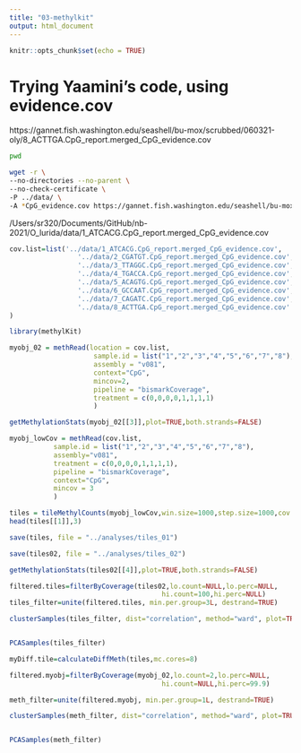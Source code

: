 ```yaml
---
title: "03-methylkit"
output: html_document
---
```


```r
knitr::opts_chunk$set(echo = TRUE)
```


# Trying Yaamini's code, using evidence.cov


https://gannet.fish.washington.edu/seashell/bu-mox/scrubbed/060321-oly/8_ACTTGA.CpG_report.merged_CpG_evidence.cov


```bash
pwd
```


```bash
wget -r \
--no-directories --no-parent \
--no-check-certificate \
-P ../data/ \
-A *CpG_evidence.cov https://gannet.fish.washington.edu/seashell/bu-mox/scrubbed/060321-oly/
```
/Users/sr320/Documents/GitHub/nb-2021/O_lurida/data/1_ATCACG.CpG_report.merged_CpG_evidence.cov
```r
cov.list=list('../data/1_ATCACG.CpG_report.merged_CpG_evidence.cov',
                 '../data/2_CGATGT.CpG_report.merged_CpG_evidence.cov',
                 '../data/3_TTAGGC.CpG_report.merged_CpG_evidence.cov',
                 '../data/4_TGACCA.CpG_report.merged_CpG_evidence.cov',
                 '../data/5_ACAGTG.CpG_report.merged_CpG_evidence.cov',
                 '../data/6_GCCAAT.CpG_report.merged_CpG_evidence.cov',
                 '../data/7_CAGATC.CpG_report.merged_CpG_evidence.cov',
                 '../data/8_ACTTGA.CpG_report.merged_CpG_evidence.cov'
)
```



```r
library(methylKit)
```


```r
myobj_02 = methRead(location = cov.list, 
                     sample.id = list("1","2","3","4","5","6","7","8"), 
                     assembly = "v081", 
                     context="CpG", 
                     mincov=2, 
                     pipeline = "bismarkCoverage",
                     treatment = c(0,0,0,0,1,1,1,1)
                     )
```


```r
getMethylationStats(myobj_02[[3]],plot=TRUE,both.strands=FALSE)

```


```r
myobj_lowCov = methRead(cov.list,
           sample.id = list("1","2","3","4","5","6","7","8"),
           assembly="v081",
           treatment = c(0,0,0,0,1,1,1,1),
           pipeline = "bismarkCoverage",
           context="CpG",
           mincov = 3
           )

```
```r
tiles = tileMethylCounts(myobj_lowCov,win.size=1000,step.size=1000,cov.bases = 10)
head(tiles[[1]],3)
```


```r
save(tiles, file = "../analyses/tiles_01")
```

```r
save(tiles02, file = "../analyses/tiles_02")
```




```r
getMethylationStats(tiles02[[4]],plot=TRUE,both.strands=FALSE)

```

```r
filtered.tiles=filterByCoverage(tiles02,lo.count=NULL,lo.perc=NULL,
                                      hi.count=100,hi.perc=NULL)
tiles_filter=unite(filtered.tiles, min.per.group=3L, destrand=TRUE)

clusterSamples(tiles_filter, dist="correlation", method="ward", plot=TRUE)


PCASamples(tiles_filter)

```


```r
myDiff.tile=calculateDiffMeth(tiles,mc.cores=8)

```


```r
filtered.myobj=filterByCoverage(myobj_02,lo.count=2,lo.perc=NULL,
                                      hi.count=NULL,hi.perc=99.9)

meth_filter=unite(filtered.myobj, min.per.group=1L, destrand=TRUE)

clusterSamples(meth_filter, dist="correlation", method="ward", plot=TRUE)


PCASamples(meth_filter)

```
